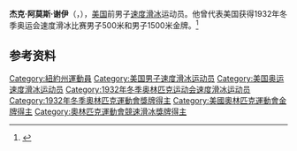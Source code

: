 {{NoteTA|G1=Sports}}
'''杰克·阿莫斯·谢伊'''（{{lang-en|Jack Amos Shea}}，{{bd|1910年|9月7日|2002年|1月22日}}），[[美国|美国]]前男子[[速度滑冰|速度滑冰]]运动员。他曾代表美国获得1932年冬季奥运会速度滑冰比赛男子500米和男子1500米金牌。<ref>{{Cite web|title=Jack SHEA|url=https://www.olympic.org/jack-shea|accessdate=2021-04-05|work=International Olympic Committee|archive-date=2017-03-25|archive-url=https://web.archive.org/web/20170325010450/https://www.olympic.org/jack-shea|dead-url=no}}</ref>

== 参考资料 ==
{{reflist}}

{{奥林匹克运动会速度滑冰比赛男子500米冠军}}
{{奥林匹克运动会速度滑冰比赛男子1500米冠军}}

{{Authority control}}
{{DEFAULTSORT:Shea, Jack}}
[[Category:紐約州運動員|Category:紐約州運動員]]
[[Category:美国男子速度滑冰运动员|Category:美国男子速度滑冰运动员]]
[[Category:美国奥运速度滑冰运动员|Category:美国奥运速度滑冰运动员]]
[[Category:1932年冬季奥林匹克运动会速度滑冰运动员|Category:1932年冬季奥林匹克运动会速度滑冰运动员]]
[[Category:1932年冬季奧林匹克運動會獎牌得主|Category:1932年冬季奧林匹克運動會獎牌得主]]
[[Category:美國奧林匹克運動會金牌得主|Category:美國奧林匹克運動會金牌得主]]
[[Category:奧林匹克運動會競速滑冰獎牌得主|Category:奧林匹克運動會競速滑冰獎牌得主]]